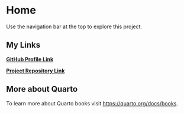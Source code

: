 # **Home**

Use the navigation bar at the top to explore this project.

## My Links

[**GitHub Profile Link**](https://github.com/bradfordjohnson)

[**Project Repository Link**](https://github.com/bradfordjohnson/r-cookbook)

## More about Quarto

To learn more about Quarto books visit <https://quarto.org/docs/books>.

